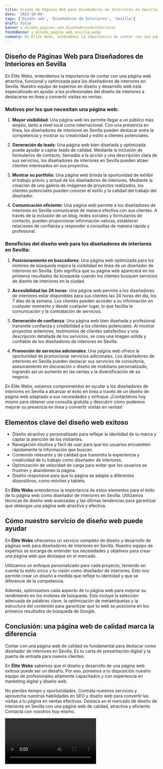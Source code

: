 ```yaml
---
title: Diseño de Páginas Web para Diseñadores de Interiores en Sevilla
date: '2023-10-04'
tags: ['Diseño web', 'Diseñadores de Interiores', 'Sevilla']
draft: false
banner : diseño_paginas_web_diseñadoresdeinteriores
fondoBanner : diseño_pagina_web_sevilla.webp
summary: En Élite Webs, entendemos la importancia de contar con una página web atractiva, funcional y optimizada para los diseñadores de interiores en Sevilla. Nuestro equipo de expertos en diseño y desarrollo web está especializado en ayudar a los profesionales del diseño de interiores a destacarse en línea y convertir visitas en ventas.
---
```


## Diseño de Páginas Web para Diseñadores de Interiores en Sevilla

En Élite Webs, entendemos la importancia de contar con una página web atractiva, funcional y optimizada para los diseñadores de interiores en Sevilla. Nuestro equipo de expertos en diseño y desarrollo web está especializado en ayudar a los profesionales del diseño de interiores a destacarse en línea y convertir visitas en ventas.

### Motivos por los que necesitan una página web:

1. **Mayor visibilidad**: Una página web les permite llegar a un público más amplio, tanto a nivel local como internacional. Con una presencia en línea, los diseñadores de interiores en Sevilla pueden destacar entre la competencia y mostrar su creatividad y estilo a clientes potenciales.

2. **Generación de leads**: Una página web bien diseñada y optimizada puede ayudar a captar leads de calidad. Mediante la inclusión de formularios de contacto, llamadas a la acción y una descripción clara de sus servicios, los diseñadores de interiores en Sevilla pueden atraer clientes interesados en sus proyectos.

3. **Mostrar su portfolio**: Una página web brinda la oportunidad de exhibir el trabajo previo y actual de los diseñadores de interiores. Mediante la creación de una galería de imágenes de proyectos realizados, los clientes potenciales pueden conocer el estilo y la calidad del trabajo del diseñador.

4. **Comunicación eficiente**: Una página web permite a los diseñadores de interiores en Sevilla comunicarse de manera efectiva con sus clientes. A través de la inclusión de un blog, redes sociales y formularios de contacto, pueden proporcionar información valiosa, establecer relaciones de confianza y responder a consultas de manera rápida y profesional.

### Beneficios del diseño web para los diseñadores de interiores en Sevilla:

1. **Posicionamiento en buscadores**: Una página web optimizada para los motores de búsqueda mejora la visibilidad en línea de un diseñador de interiores en Sevilla. Esto significa que su página web aparecerá en los primeros resultados de búsqueda cuando los clientes busquen servicios de diseño de interiores en la ciudad.

2. **Accesibilidad las 24 horas**: Una página web permite a los diseñadores de interiores estar disponibles para sus clientes las 24 horas del día, los 7 días de la semana. Los clientes pueden acceder a su información en cualquier momento y desde cualquier lugar, lo que facilita la comunicación y la contratación de servicios.

3. **Generación de confianza**: Una página web bien diseñada y profesional transmite confianza y credibilidad a los clientes potenciales. Al mostrar proyectos anteriores, testimonios de clientes satisfechos y una descripción detallada de los servicios, se crea una imagen sólida y confiable de los diseñadores de interiores en Sevilla.

4. **Promoción de servicios adicionales**: Una página web ofrece la oportunidad de promocionar servicios adicionales. Los diseñadores de interiores en Sevilla pueden destacar sus servicios de consultoría, asesoramiento en decoración o diseño de mobiliario personalizado, logrando así un aumento en las ventas y la diversificación de su negocio.

En Élite Webs, estamos comprometidos en ayudar a los diseñadores de interiores en Sevilla a alcanzar el éxito en línea a través de un diseño de página web adaptado a sus necesidades y enfoque. ¡Contáctenos hoy mismo para obtener una consulta gratuita y descubrir cómo podemos mejorar su presencia en línea y convertir visitas en ventas!

<GifSeo />

<Cta />

## Elementos clave del diseño web exitoso

- Diseño atractivo y personalizado para reflejar la identidad de tu marca y captar la atención de los visitantes.
- Navegación intuitiva y fácil de usar para que los usuarios encuentren rápidamente la información que buscan.
- Contenido relevante y de calidad que transmita la experiencia y creatividad de tu trabajo como diseñador de interiores.
- Optimización de velocidad de carga para evitar que los usuarios se frustren y abandonen la página.
- Diseño responsive para que tu página se adapte a diferentes dispositivos, como móviles y tablets.
  
En **Élite Webs** entendemos la importancia de estos elementos para el éxito de tu página web como diseñador de interiores en Sevilla. Utilizamos técnicas de diseño web avanzadas y las últimas tendencias para garantizar que obtengas una página web atractiva y efectiva.

## Cómo nuestro servicio de diseño web puede ayudar

En **Élite Webs** ofrecemos un servicio completo de diseño y desarrollo de páginas web para diseñadores de interiores en Sevilla. Nuestro equipo de expertos se encarga de entender tus necesidades y objetivos para crear una página web que destaque en el mercado.

Utilizamos un enfoque personalizado para cada proyecto, teniendo en cuenta tu estilo único y tu visión como diseñador de interiores. Esto nos permite crear un diseño a medida que refleje tu identidad y que se diferencie de la competencia.

Además, optimizamos cada aspecto de tu página web para mejorar su rendimiento en los motores de búsqueda. Esto incluye la selección adecuada de palabras clave, la optimización de metaetiquetas y la estructura del contenido para garantizar que tu web se posicione en los primeros resultados de búsqueda de Google.

## Conclusión: una página web de calidad marca la diferencia

Contar con una página web de calidad es fundamental para destacar como diseñador de interiores en Sevilla. Es tu carta de presentación digital y la puerta de entrada para nuevos clientes. 

En **Élite Webs** sabemos que el diseño y desarrollo de una página web exitosa puede ser un desafío. Por eso, ponemos a tu disposición nuestro equipo de profesionales altamente capacitados y con experiencia en marketing digital y diseño web.

No pierdas tiempo y oportunidades. Contrata nuestros servicios y aprovecha nuestras habilidades en SEO y diseño web para convertir las visitas a tu página en ventas efectivas. Destaca en el mercado de diseño de interiores en Sevilla con una página web de calidad, atractiva y eficiente. Contacta con nosotros hoy mismo.

<Video />

<CtaBot job='Diseñadores de Interiores' city='Sevilla'/>

<Gmaps query='Sevilla+españa+maps' />